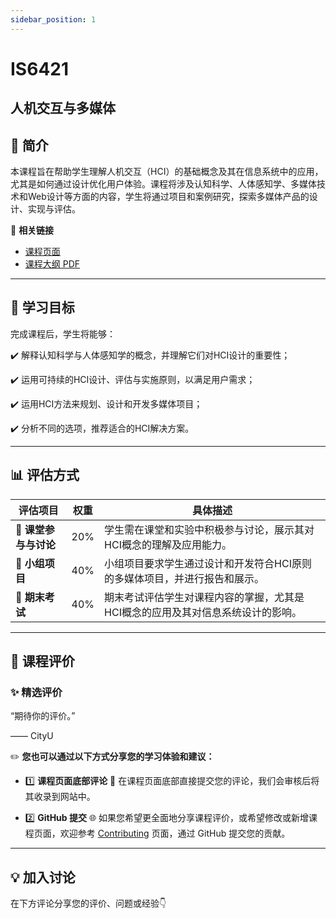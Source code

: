 ```yaml
---
sidebar_position: 1
---
```


# IS6421
## 人机交互与多媒体

## **📘 简介**
本课程旨在帮助学生理解人机交互（HCI）的基础概念及其在信息系统中的应用，尤其是如何通过设计优化用户体验。课程将涉及认知科学、人体感知学、多媒体技术和Web设计等方面的内容，学生将通过项目和案例研究，探索多媒体产品的设计、实现与评估。

🔗 **相关链接**
- [课程页面](https://www.cityu.edu.hk/catalogue/pg/202425/course/IS6421.htm)
- [课程大纲 PDF](https://www.cityu.edu.hk/catalogue/pg/202425/course/IS6421.pdf)

---

## **🎯 学习目标**

完成课程后，学生将能够：

✔️ 解释认知科学与人体感知学的概念，并理解它们对HCI设计的重要性；

✔️ 运用可持续的HCI设计、评估与实施原则，以满足用户需求；

✔️ 运用HCI方法来规划、设计和开发多媒体项目；

✔️ 分析不同的选项，推荐适合的HCI解决方案。

---

## **📊 评估方式**

| **评估项目**          | **权重** | **具体描述**                                                                                       |
|----------------------|---------|---------------------------------------------------------------------------------------------------|
| **📄 课堂参与与讨论** | 20%     | 学生需在课堂和实验中积极参与讨论，展示其对HCI概念的理解及应用能力。                              |
| **📄 小组项目**       | 40%     | 小组项目要求学生通过设计和开发符合HCI原则的多媒体项目，并进行报告和展示。                       |
| **📝 期末考试**       | 40%     | 期末考试评估学生对课程内容的掌握，尤其是HCI概念的应用及其对信息系统设计的影响。                 |

---

## **💬 课程评价**

### ✨ **精选评价**
<div className={commentStyles.commentBox}>
    <p className={commentStyles.commentText}>
        “期待你的评价。”
    </p>
    <p className={commentStyles.commentAuthor}>—— CityU</p>
</div>

✏️ **您也可以通过以下方式分享您的学习体验和建议：**

- 1️⃣ **课程页面底部评论**
💬 在课程页面底部直接提交您的评论，我们会审核后将其收录到网站中。

- 2️⃣ **GitHub 提交**
🌐 如果您希望更全面地分享课程评价，或希望修改或新增课程页面，欢迎参考 [Contributing](/contributing) 页面，通过 GitHub 提交您的贡献。


---

## **💡 加入讨论**

在下方评论分享您的评价、问题或经验👇
<Utterances />
